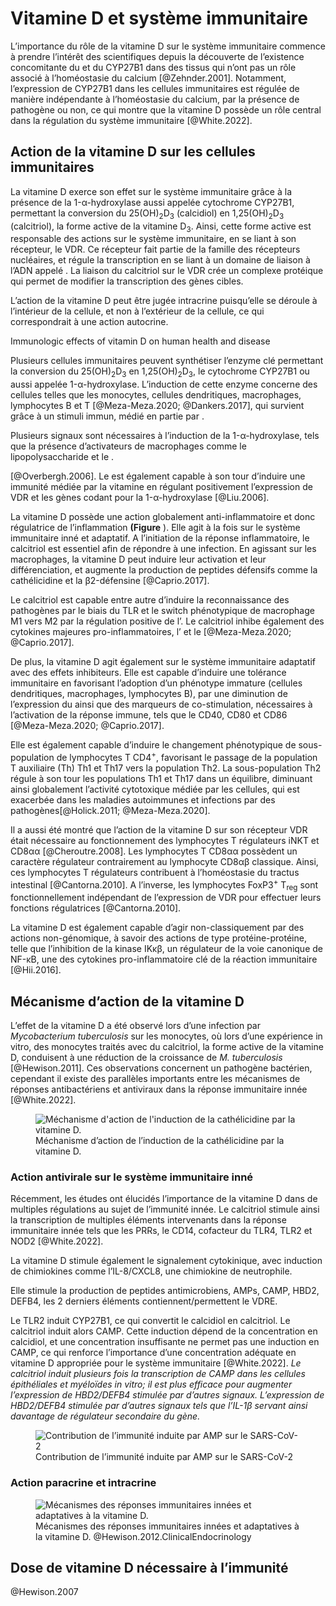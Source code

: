 # Vitamine D et système immunitaire

L'importance du rôle de la vitamine D sur le système immunitaire commence à prendre l'intérêt des scientifiques depuis la découverte de l'existence concomitante du \ac{VDR} et du CYP27B1 dans des tissus qui n'ont pas un rôle associé à l'homéostasie du calcium [@Zehnder.2001]. Notamment, l'expression de CYP27B1 dans les cellules immunitaires est régulée de manière indépendante à l'homéostasie du calcium, par la présence de pathogène ou non, ce qui montre que la vitamine D possède un rôle central dans la régulation du système immunitaire [@White.2022].

## Action de la vitamine D sur les cellules immunitaires

La vitamine D exerce son effet sur le système immunitaire grâce à la présence de la 1-α-hydroxylase aussi appelée cytochrome CYP27B1, permettant la conversion du 25(OH)~2~D~3~ (calcidiol) en 1,25(OH)~2~D~3~ (calcitriol), la forme active de la vitamine D~3~. Ainsi, cette forme active est responsable des actions sur le système immunitaire, en se liant à son récepteur, le VDR. Ce récepteur fait partie de la famille des récepteurs nucléaires, et régule la transcription en se liant à un domaine de liaison à l'ADN appelé \ac{VDRE}. La liaison du calcitriol sur le VDR crée un complexe protéique qui permet de modifier la transcription des gènes cibles.

L'action de la vitamine D peut être jugée intracrine puisqu'elle se déroule à l'intérieur de la cellule, et non à l'extérieur de la cellule, ce qui correspondrait à une action autocrine.

Immunologic effects of vitamin D on human health and disease

Plusieurs cellules immunitaires peuvent synthétiser l'enzyme clé permettant la conversion du 25(OH)~2~D~3~ en 1,25(OH)~2~D~3~, le cytochrome CYP27B1 ou aussi appelée 1-α-hydroxylase. L'induction de cette enzyme concerne des cellules telles que les monocytes, cellules dendritiques, macrophages, lymphocytes B et T [@Meza-Meza.2020; @Dankers.2017], qui survient grâce à un stimuli immun, médié en partie par \ac{ifng}.

Plusieurs signaux sont nécessaires à l'induction de la 1-α-hydroxylase, tels que la présence d'activateurs de macrophages comme le lipopolysaccharide et le \ac{tnfa}.

\ac{tnfa} [@Overbergh.2006]. Le \ac{TLR} est également capable à son tour d'induire une immunité médiée par la vitamine en régulant positivement l'expression de VDR et les gènes codant pour la 1-α-hydroxylase [@Liu.2006].

La vitamine D possède une action globalement anti-inflammatoire et donc régulatrice de l'inflammation **(Figure** \ref{fig:immunomod}). Elle agit à la fois sur le système immunitaire inné et adaptatif. A l'initiation de la réponse inflammatoire, le calcitriol est essentiel afin de répondre à une infection. En agissant sur les macrophages, la vitamine D peut induire leur activation et leur différenciation, et augmente la production de peptides défensifs comme la cathélicidine et la β2-défensine [@Caprio.2017].

Le calcitriol est capable entre autre d'induire la reconnaissance des pathogènes par le biais du TLR et le switch phénotypique de macrophage M1 vers M2 par la régulation positive de l'\ac{IL-10}. Le calcitriol inhibe également des cytokines majeures pro-inflammatoires, l'\ac{IL-6} et le \ac{tnfa} [@Meza-Meza.2020; @Caprio.2017].

De plus, la vitamine D agit également sur le système immunitaire adaptatif avec des effets inhibiteurs. Elle est capable d'induire une tolérance immunitaire en favorisant l'adoption d'un phénotype immature (cellules dendritiques, macrophages, lymphocytes B), par une diminution de l'expression du \ac{CMH-II} ainsi que des marqueurs de co-stimulation, nécessaires à l'activation de la réponse immune, tels que le CD40, CD80 et CD86 [@Meza-Meza.2020; @Caprio.2017].

Elle est également capable d'induire le changement phénotypique de sous-population de lymphocytes T CD4^+^, favorisant le passage de la population T auxiliaire (Th) Th1 et Th17 vers la population Th2. La sous-population Th2 régule à son tour les populations Th1 et Th17 dans un équilibre, diminuant ainsi globalement l'activité cytotoxique médiée par les cellules, qui est exacerbée dans les maladies autoimmunes et infections par des pathogènes[@Holick.2011; @Meza-Meza.2020].

Il a aussi été montré que l'action de la vitamine D sur son récepteur VDR était nécessaire au fonctionnement des lymphocytes T régulateurs iNKT et CD8αα [@Cheroutre.2008]. Les lymphocytes T CD8αα possèdent un caractère régulateur contrairement au lymphocyte CD8αβ classique. Ainsi, ces lymphocytes T régulateurs contribuent à l'homéostasie du tractus intestinal [@Cantorna.2010]. A l'inverse, les lymphocytes FoxP3^+^ T~reg~ sont fonctionnellement indépendant de l'expression de VDR pour effectuer leurs fonctions régulatrices [@Cantorna.2010].

La vitamine D est également capable d'agir non-classiquement par des actions non-génomique, à savoir des actions de type protéine-protéine, telle que l'inhibition de la kinase IKκβ, un régulateur de la voie canonique de NF-κB, une des cytokines pro-inflammatoire clé de la réaction immunitaire [@Hii.2016].

```{=tex}
\begin{figure}
\includegraphics{figures/calcitriol-immunomodulatory.jpg} 
\caption[\textbf{Effets immunomodulateurs du calcitriol.}]
{\textbf{Effets immunomodulateurs du calcitriol.} \cite{Meza-Meza.2020}
\label{fig:immunomod}
}
\end{figure}
```
## Mécanisme d'action de la vitamine D


L'effet de la vitamine D a été observé lors d'une infection par *Mycobacterium tuberculosis* sur les monocytes, où lors d'une expérience in vitro, des monocytes traités avec du calcitriol, la forme active de la vitamine D, conduisent à une réduction de la croissance de *M. tuberculosis* [@Hewison.2011]. Ces observations concernent un pathogène bactérien, cependant il existe des parallèles importants entre les mécanismes de réponses antibactériens et antiviraux dans la réponse immunitaire innée [@White.2022].

![Méchanisme d'action de l'induction de la cathélicidine par la vitamine D.](figures/vd-mecha-cathelicidin.jpg){alt="Méchanisme d'action de l'induction de la cathélicidine par la vitamine D." fig-align="center"}

### Action antivirale sur le système immunitaire inné

Récemment, les études ont élucidés l'importance de la vitamine D dans de multiples régulations au sujet de l'immunité innée. Le calcitriol stimule ainsi la transcription de multiples éléments intervenants dans la réponse immunitaire innée tels que les PRRs, le CD14, cofacteur du TLR4, TLR2 et NOD2 [@White.2022].

La vitamine D stimule également le signalement cytokinique, avec induction de chimiokines comme l'IL-8/CXCL8, une chimiokine de neutrophile.

Elle stimule la production de peptides antimicrobiens, AMPs, CAMP, HBD2, DEFB4, les 2 derniers éléments contiennent/permettent le VDRE.

Le TLR2 induit CYP27B1, ce qui convertit le calcidiol en calcitriol. Le calcitriol induit alors CAMP. Cette induction dépend de la concentration en calcidiol, et une concentration insuffisante ne permet pas une induction en CAMP, ce qui renforce l'importance d'une concentration adéquate en vitamine D appropriée pour le système immunitaire [@White.2022]. *Le calcitriol induit plusieurs fois la transcription de CAMP dans les cellules épithéliales et myéloïdes in vitro; il est plus efficace pour augmenter l'expression de HBD2/DEFB4 stimulée par d'autres signaux. L'expression de HBD2/DEFB4 stimulée par d'autres signaux tels que l'IL-1β servant ainsi davantage de régulateur secondaire du gène.*


![Contribution de l'immunité induite par AMP sur le SARS-CoV-2](figures/vd-amp.png)

### Action paracrine et intracrine

![Mécanismes des réponses immunitaires innées et adaptatives à la vitamine D. @Hewison.2012.ClinicalEndocrinology](figures/meca-intracrine.jpg){alt="Mécanismes des réponses immunitaires innées et adaptatives à la vitamine D." fig-align="center"}

## Dose de vitamine D nécessaire à l'immunité

@Hewison.2007
